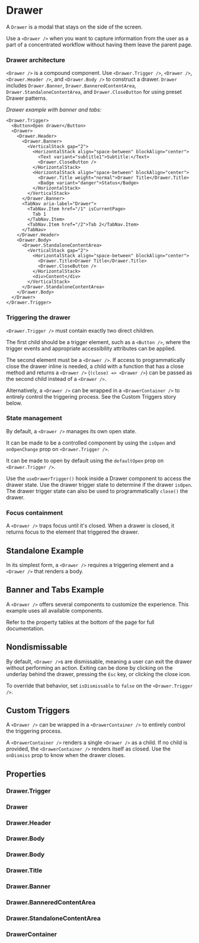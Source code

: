 
<Meta of={DrawerStories} />

# Drawer

A `Drawer` is a modal that stays on the side of the screen.

Use a `<Drawer />` when you want to capture information from the user as a part of a concentrated workflow without having them leave the parent page.

### Drawer architecture

`<Drawer />` is a compound component. Use `<Drawer.Trigger />`, `<Drawer />`, `<Drawer.Header />`, and `<Drawer.Body />` to construct a drawer. `Drawer` includes `Drawer.Banner`, `Drawer.BanneredContentArea`, `Drawer.StandaloneContentArea`, and `Drawer.CloseButton` for using preset Drawer patterns.

_Drawer example with banner and tabs:_

```tsx
<Drawer.Trigger>
  <Button>Open drawer</Button>
  <Drawer>
    <Drawer.Header>
      <Drawer.Banner>
        <VerticalStack gap="2">
          <HorizontalStack align="space-between" blockAlign="center">
            <Text variant="subtitle1">Subtitle:</Text>
            <Drawer.CloseButton />
          </HorizontalStack>
          <HorizontalStack align="space-between" blockAlign="center">
            <Drawer.Title weight="normal">Drawer Title</Drawer.Title>
            <Badge variant="danger">Status</Badge>
          </HorizontalStack>
        </VerticalStack>
      </Drawer.Banner>
      <TabNav aria-label="Drawer">
        <TabNav.Item href="/1" isCurrentPage>
          Tab 1
        </TabNav.Item>
        <TabNav.Item href="/2">Tab 2</TabNav.Item>
      </TabNav>
    </Drawer.Header>
    <Drawer.Body>
      <Drawer.StandaloneContentArea>
        <VerticalStack gap="2">
          <HorizontalStack align="space-between" blockAlign="center">
            <Drawer.Title>Drawer Title</Drawer.Title>
            <Drawer.CloseButton />
          </HorizontalStack>
          <div>Content</div>
        </VerticalStack>
      </Drawer.StandaloneContentArea>
    </Drawer.Body>
  </Drawer>
</Drawer.Trigger>
```

### Triggering the drawer

`<Drawer.Trigger />` must contain exactly two direct children.

The first child should be a trigger element, such as a `<Button />`, where the trigger events and appropriate accessibility attributes can be applied.

The second element must be a `<Drawer />`. If access to programmatically close the drawer inline is needed, a child with a function that has a close method and returns a `<Drawer />` (`(close) => <Drawer />`) can be passed as the second child instead of a `<Drawer />`.

Alternatively, a `<Drawer />` can be wrapped in a `<DrawerContainer />` to entirely control the triggering process. See the Custom Triggers story below.

### State management

By default, a `<Drawer />` manages its own open state.

It can be made to be a controlled component by using the `isOpen` and `onOpenChange` prop on `<Drawer.Trigger />`.

It can be made to open by default using the `defaultOpen` prop on `<Drawer.Trigger />`.

Use the `useDrawerTrigger()` hook inside a Drawer component to access the drawer state. Use the drawer trigger state to determine if the drawer `isOpen`. The drawer trigger state can also be used to programmatically `close()` the drawer.

### Focus containment

A `<Drawer />` traps focus until it's closed. When a drawer is closed, it returns focus to the element that triggered the drawer.

## Standalone Example

In its simplest form, a `<Drawer />` requires a triggering element and a `<Drawer />` that renders a body.

<Canvas of={DrawerStories.Standalone} />

## Banner and Tabs Example

A `<Drawer />` offers several components to customize the experience. This example uses all available components.

Refer to the property tables at the bottom of the page for full documentation.

<Canvas of={DrawerStories.BannerAndTabs} />

## Nondismissable

By default, `<Drawer />`s are dismissable, meaning a user can exit the drawer without performing an action. Exiting can be done by clicking on the underlay behind the drawer, pressing the `Esc` key, or clicking the close icon.

To override that behavior, set `isDismissable` to `false` on the `<Drawer.Trigger />`.

<Canvas of={DrawerStories.Nondismissable} />

<Controls of={DrawerStories.Nondismissable} />

## Custom Triggers

A `<Drawer />` can be wrapped in a `<DrawerContainer />` to entirely control the triggering process.

A `<DrawerContainer />` renders a single `<Drawer />` as a child. If no child is provided, the `<DrawerContainer />` renders itself as closed. Use the `onDismiss` prop to know when the drawer closes.

<Canvas of={DrawerStories.MenuTrigger} />

## Properties

### Drawer.Trigger

<ArgTypes of={Drawer.Trigger} />

### Drawer

<ArgTypes of={Drawer} />

### Drawer.Header

<ArgTypes of={Drawer.Header} />

### Drawer.Body

<ArgTypes of={Drawer.Body} />

### Drawer.Body

<ArgTypes of={Drawer.Body} />

### Drawer.Title

<ArgTypes of={Drawer.Title} />

### Drawer.Banner

<ArgTypes of={Drawer.Banner} />

### Drawer.BanneredContentArea

<ArgTypes of={Drawer.BanneredContentArea} />

### Drawer.StandaloneContentArea

<ArgTypes of={Drawer.StandaloneContentArea} />

### DrawerContainer

<ArgTypes of={DrawerContainer} />
